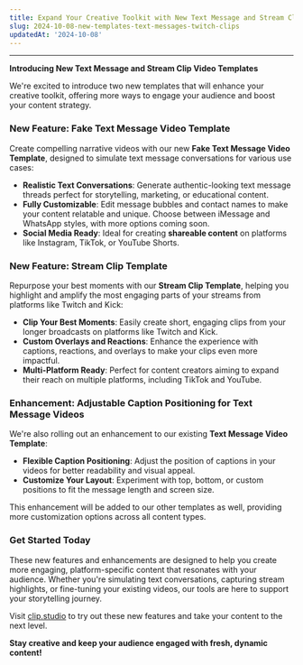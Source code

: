 ```yaml
---
title: Expand Your Creative Toolkit with New Text Message and Stream Clip Templates
slug: 2024-10-08-new-templates-text-messages-twitch-clips
updatedAt: '2024-10-08'
---
```


---

**Introducing New Text Message and Stream Clip Video Templates**

We're excited to introduce two new templates that will enhance your creative toolkit, offering more ways to engage your audience and boost your content strategy.

### **New Feature: Fake Text Message Video Template**

Create compelling narrative videos with our new **Fake Text Message Video Template**, designed to simulate text message conversations for various use cases:

- **Realistic Text Conversations**: Generate authentic-looking text message threads perfect for storytelling, marketing, or educational content.
- **Fully Customizable**: Edit message bubbles and contact names to make your content relatable and unique. Choose between iMessage and WhatsApp styles, with more options coming soon.
- **Social Media Ready**: Ideal for creating **shareable content** on platforms like Instagram, TikTok, or YouTube Shorts.

### **New Feature: Stream Clip Template**

Repurpose your best moments with our **Stream Clip Template**, helping you highlight and amplify the most engaging parts of your streams from platforms like Twitch and Kick:

- **Clip Your Best Moments**: Easily create short, engaging clips from your longer broadcasts on platforms like Twitch and Kick.
- **Custom Overlays and Reactions**: Enhance the experience with captions, reactions, and overlays to make your clips even more impactful.
- **Multi-Platform Ready**: Perfect for content creators aiming to expand their reach on multiple platforms, including TikTok and YouTube.

### **Enhancement: Adjustable Caption Positioning for Text Message Videos**

We're also rolling out an enhancement to our existing **Text Message Video Template**:

- **Flexible Caption Positioning**: Adjust the position of captions in your videos for better readability and visual appeal.
- **Customize Your Layout**: Experiment with top, bottom, or custom positions to fit the message length and screen size.

This enhancement will be added to our other templates as well, providing more customization options across all content types.

### **Get Started Today**

These new features and enhancements are designed to help you create more engaging, platform-specific content that resonates with your audience. Whether you're simulating text conversations, capturing stream highlights, or fine-tuning your existing videos, our tools are here to support your storytelling journey.

Visit [clip.studio](https://clip.studio) to try out these new features and take your content to the next level.

**Stay creative and keep your audience engaged with fresh, dynamic content!**
